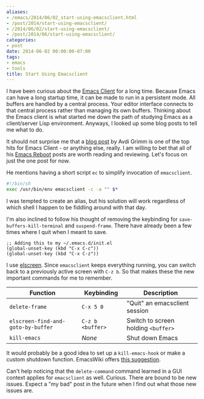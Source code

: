 ```yaml
---
aliases:
- /emacs/2014/06/02_start-using-emacsclient.html
- /post/2014/start-using-emacsclient/
- /2014/06/02/start-using-emacsclient/
- /post/2014/06/start-using-emacsclient/
categories:
- post
date: 2014-06-02 00:00:00-07:00
tags:
- emacs
- tools
title: Start Using Emacsclient
---
```


[Emacs Client]: http://www.emacswiki.org/emacs/EmacsClient
I have been curious about the [Emacs Client][] for a long time. Because
Emacs can have a long startup time, it can be made to run in a
persistent mode. All buffers are handled by a central process. Your
editor interface connects to that central process rather than
managing its own buffers. Thinking about the Emacs client is what
started me down the path of studying Emacs as a client/server Lisp
environment. Anyways, I looked up some blog posts to tell me what to
do.
<!--more-->

[blog post]: http://devblog.avdi.org/2011/10/27/running-emacs-as-a-server-emacs-reboot-15/
[Emacs Reboot]: http://devblog.avdi.org/category/emacs-reboot/

It should not surprise me that a [blog post][] by Avdi Grimm is one of
the top hits for Emacs Client - or anything else, really. I am
willing to bet that all of his [Emacs Reboot][] posts are worth reading
and reviewing. Let's focus on just the one post for now.

He mentions having a short script `ec` to simplify invocation of
`emacsclient`.

``` sh
#!/bin/sh
exec /usr/bin/env emacsclient -c -a "" $*
```

I was tempted to create an alias, but his solution will work
regardless of which shell I happen to be fiddling around with that
day.

I'm also inclined to follow his thought of removing the keybinding
for `save-buffers-kill-terminal` and `suspend-frame`. There have
already been a few times where I quit when I meant to save.

``` emacs-lisp
;; Adding this to my ~/.emacs.d/init.el
(global-unset-key (kbd "C-x C-c"))
(global-unset-key (kbd "C-x C-z"))
```

[elscreen]: http://www.emacswiki.org/emacs/EmacsLispScreen

I use [elscreen][]. Since `emacsclient` keeps everything running, you
can switch back to a previously active screen with `C-z b`. So that
makes these the new important commands for me to remember.

| Function                          | Keybinding       | Description                         |
|-----------------------------------|------------------|-------------------------------------|
| `delete-frame`                    | `C-x 5 0`        | "Quit" an emacsclient session       |
| `elscreen-find-and-goto-by-buffer`| `C-z b <buffer>` | Switch to screen holding `<buffer>` |
| `kill-emacs`                      | *None*           | Shut down Emacs                     |

[this suggestion]: http://www.emacswiki.org/emacs/EmacsAsDaemon#toc7

It would probably be a good idea to set up a `kill-emacs-hook` or
make a custom shutdown function. EmacsWiki offers [this suggestion][].

Can't help noticing that the `delete-command` command learned in a
GUI context applies for `emacsclient` as well. Curious. There are
bound to be new issues. Expect a "my bad" post in the future when I
find out what those new issues are.